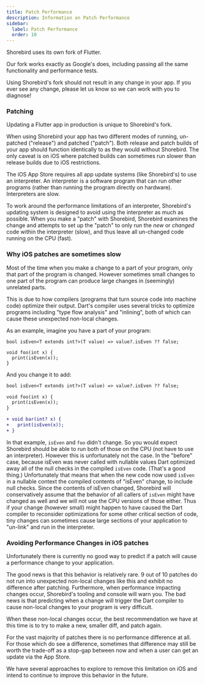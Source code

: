```yaml
---
title: Patch Performance
description: Information on Patch Performance
sidebar:
  label: Patch Performance
  order: 10
---
```


Shorebird uses its own fork of Flutter.

Our fork works exactly as Google's does, including passing all the same
functionality and performance tests.

Using Shorebird's fork should not result in any change in your app. If you ever
see any change, please let us know so we can work with you to diagnose!

### Patching

Updating a Flutter app in production is unique to Shorebird's fork.

When using Shorebird your app has two different modes of running, un-patched
("release") and patched ("patch"). Both release and patch builds of your app
should function identically to as they would without Shorebird. The only caveat
is on iOS where patched builds can sometimes run slower than release builds due
to iOS restrictions.

The iOS App Store requires all app update systems (like Shorebird's) to use an
interpreter. An interpreter is a software program that can run other programs
(rather than running the program directly on hardware). Interpreters are slow.

To work around the performance limitations of an interpreter, Shorebird's
updating system is designed to avoid using the interpreter as much as possible.
When you make a "patch" with Shorebird, Shorebird examines the change and
attempts to set up the "patch" to only run the _new_ or _changed_ code within
the interpreter (slow), and thus leave all un-changed code running on the CPU
(fast).

### Why iOS patches are sometimes slow

Most of the time when you make a change to a part of your program, only that
part of the program is changed. However sometimes small changes to one part of
the program can produce large changes in (seemingly) unrelated parts.

This is due to how compilers (programs that turn source code into machine code)
optimize their output. Dart's compiler uses several tricks to optimize programs
including "type flow analysis" and "inlining", both of which can cause these
unexpected non-local changes.

As an example, imagine you have a part of your program:

```
bool isEven<T extends int?>(T value) => value?.isEven ?? false;

void foo(int x) {
  print(isEven(x));
}
```

And you change it to add:

```diff
bool isEven<T extends int?>(T value) => value?.isEven ?? false;

void foo(int x) {
  print(isEven(x));
}

+ void bar(int? x) {
+   print(isEven(x));
+ }
```

In that example, `isEven` and `foo` didn't change. So you would expect Shorebird
should be able to run both of those on the CPU (not have to use an interpreter).
However this is unfortunately not the case. In the "before" case, because isEven
was never called with nullable values Dart optimized away all of the null checks
in the compiled `isEven` code. (That's a good thing.) Unfortunately that means
that when the new code now used `isEven` in a nullable context the compiled
contents of "isEven" change, to include null checks. Since the contents of
isEven changed, Shorebird will conservatively assume that the behavior of all
callers of `isEven` might have changed as well and we will not use the CPU
versions of those either. Thus if your change (however small) might happen to
have caused the Dart compiler to reconsider optimizations for some other
critical section of code, tiny changes can sometimes cause large sections of
your application to "un-link" and run in the interpreter.

### Avoiding Performance Changes in iOS patches

Unfortunately there is currently no good way to predict if a patch will cause a
performance change to your application.

The good news is that this behavior is relatively rare. 9 out of 10 patches do
not run into unexpected non-local changes like this and exhibit no difference
after patching. Furthermore, when performance impacting changes occur,
Shorebird's tooling and console will warn you. The bad news is that predicting
when a change will trigger the Dart compiler to cause non-local changes to your
program is very difficult.

When these non-local changes occur, the best recommendation we have at this time
is to try to make a new, smaller diff, and patch again.

For the vast majority of patches there is no performance difference at all. For
those which do see a difference, sometimes that difference may still be worth
the trade-off as a stop-gap between now and when a user can get an update via
the App Store.

We have several approaches to explore to remove this limitation on iOS and
intend to continue to improve this behavior in the future.
